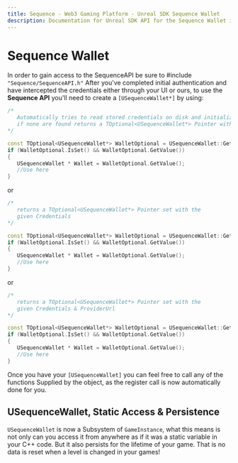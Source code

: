 ```yaml
---
title: Sequence - Web3 Gaming Platform - Unreal SDK Sequence Wallet
description: Documentation for Unreal SDK API for the Sequence Wallet infrastructure stack for web3 gaming.
---
```


# Sequence Wallet

In order to gain access to the SequenceAPI be sure to #include `"Sequence/SequenceAPI.h"` After you've completed initial authentication and have intercepted the credentials either through your UI or ours, to use the **Sequence API** you'll need to create a ```[USequenceWallet*]``` by using:

```cpp
/*
   Automatically tries to read stored credentials on disk and initialize with them
   if none are found returns a TOptional<USequenceWallet*> Pointer without any set Credentials
*/

const TOptional<USequenceWallet*> WalletOptional = USequenceWallet::Get();
if (WalletOptional.IsSet() && WalletOptional.GetValue())
{
   USequenceWallet * Wallet = WalletOptional.GetValue();
   //Use here
}
```

or

```cpp
/*
   returns a TOptional<USequenceWallet*> Pointer set with the 
   given Credentials
*/

const TOptional<USequenceWallet*> WalletOptional = USequenceWallet::Get(Credentials);
if (WalletOptional.IsSet() && WalletOptional.GetValue())
{
   USequenceWallet * Wallet = WalletOptional.GetValue();
   //Use here
}
```

or

```cpp
/*
   returns a TOptional<USequenceWallet*> Pointer set with the 
   given Credentials & ProviderUrl
*/

const TOptional<USequenceWallet*> WalletOptional = USequenceWallet::Get(Credentials,"ProviderUrl");
if (WalletOptional.IsSet() && WalletOptional.GetValue())
{
   USequenceWallet * Wallet = WalletOptional.GetValue();
   //Use here
}
```

Once you have your `[USequenceWallet]` you can feel free to call any of the functions Supplied by the object, as the register call is now automatically done for you.

## USequenceWallet, Static Access & Persistence

`USequenceWallet` is now a Subsystem of `GameInstance`, what this means is not only can you access it from anywhere as if it was a static variable in your C++ code. But it also persists for the lifetime of your game. That is no data is reset when a level is changed in your games!
